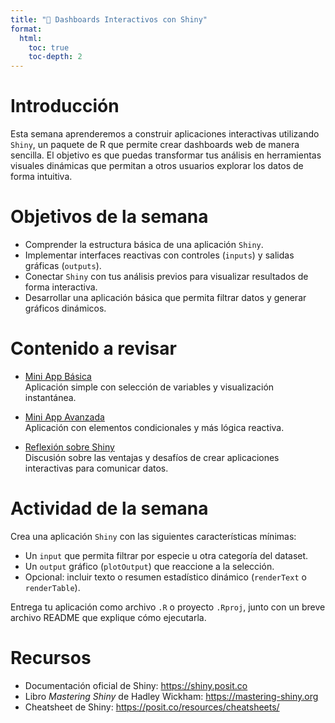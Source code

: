 ```yaml
---
title: "📙 Dashboards Interactivos con Shiny"
format:
  html:
    toc: true
    toc-depth: 2
---
```


# Introducción

Esta semana aprenderemos a construir aplicaciones interactivas utilizando `Shiny`, un paquete de R que permite crear dashboards web de manera sencilla. El objetivo es que puedas transformar tus análisis en herramientas visuales dinámicas que permitan a otros usuarios explorar los datos de forma intuitiva.



# Objetivos de la semana

- Comprender la estructura básica de una aplicación `Shiny`.
- Implementar interfaces reactivas con controles (`inputs`) y salidas gráficas (`outputs`).
- Conectar `Shiny` con tus análisis previos para visualizar resultados de forma interactiva.
- Desarrollar una aplicación básica que permita filtrar datos y generar gráficos dinámicos.



# Contenido a revisar

- [Mini App Básica](miniapp-basica.qmd)  
  Aplicación simple con selección de variables y visualización instantánea.

- [Mini App Avanzada](miniapp-avanzada.qmd)  
  Aplicación con elementos condicionales y más lógica reactiva.

- [Reflexión sobre Shiny](reflexion-shiny.qmd)  
  Discusión sobre las ventajas y desafíos de crear aplicaciones interactivas para comunicar datos.



# Actividad de la semana

Crea una aplicación `Shiny` con las siguientes características mínimas:

- Un `input` que permita filtrar por especie u otra categoría del dataset.
- Un `output` gráfico (`plotOutput`) que reaccione a la selección.
- Opcional: incluir texto o resumen estadístico dinámico (`renderText` o `renderTable`).

Entrega tu aplicación como archivo `.R` o proyecto `.Rproj`, junto con un breve archivo README que explique cómo ejecutarla.



# Recursos

- Documentación oficial de Shiny: [https://shiny.posit.co](https://shiny.posit.co)
- Libro _Mastering Shiny_ de Hadley Wickham: [https://mastering-shiny.org](https://mastering-shiny.org)
- Cheatsheet de Shiny: [https://posit.co/resources/cheatsheets/](https://posit.co/resources/cheatsheets/)



